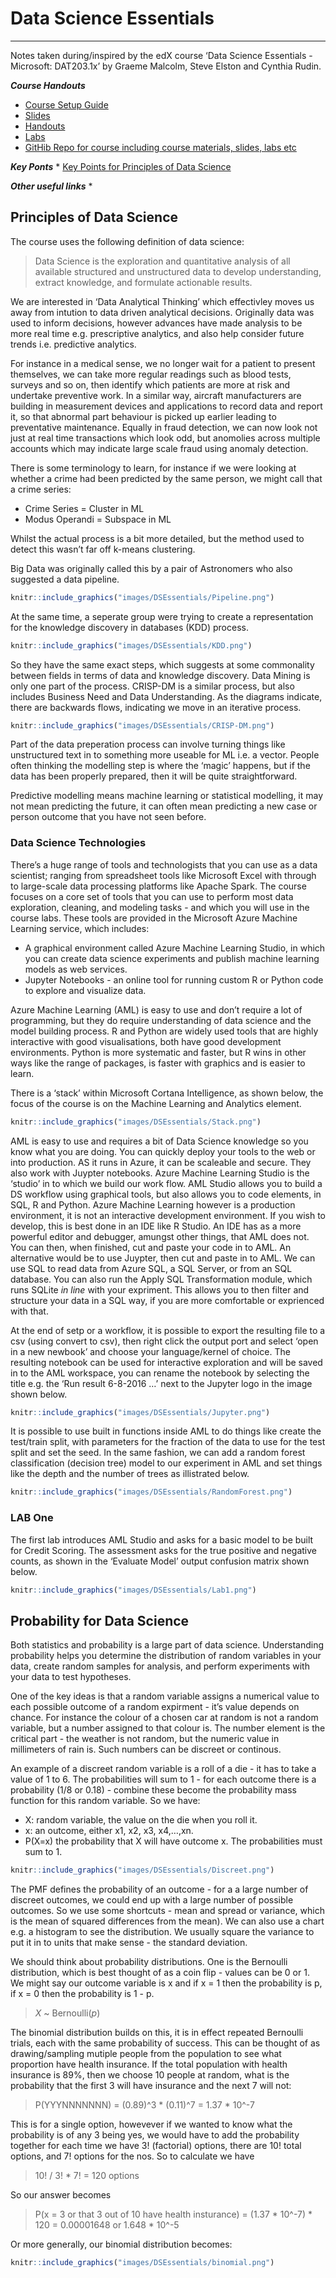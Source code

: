 # Data Science Essentials
***
Notes taken during/inspired by the edX course 'Data Science Essentials - Microsoft: DAT203.1x' by Graeme Malcolm, Steve Elston and Cynthia Rudin.

**_Course Handouts_**

* [Course Setup Guide](../files/DSEssentials/DAT203.1x-Setup-Guide.PDF)
* [Slides](../files/DSEssentials/Slides)
* [Handouts](../files/DSEssentials/Handouts) 
* [Labs](../files/DSEssentials/Labs)
* [GitHib Repo for course including course materials, slides, labs etc](https://microsoftlearning.github.io/Data-Science-Essentials/)

**_Key Ponts_**
* [Key Points for Principles of Data Science](../files/DSEssentials/KeyPoints/PrinciplesofDataScience.PDF)



**_Other useful links_**
* []()

## Principles of Data Science

The course uses the following definition of data science:

> Data Science is the exploration and quantitative analysis of all available structured and unstructured data to develop understanding, extract knowledge, and formulate actionable results.

We are interested in 'Data Analytical Thinking' which effectivley moves us away from intution to data driven analytical decisions.  Originally data was used to inform decisions, however advances have made analysis to be more real time e.g. prescriptive analytics, and also help consider future trends i.e. predictive analytics.

For instance in a medical sense, we no longer wait for a patient to present themselves, we can take more regular readings such as blood tests, surveys and so on, then identify which patients are more at risk and undertake preventive work.  In a similar way, aircraft manufacturers are building in measurement devices and applications to record data and report it, so that abnormal part behaviour is picked up earlier leading to preventative maintenance.  Equally in fraud detection, we can now look not just at real time transactions which look odd, but anomolies across multiple accounts which may indicate large scale fraud using anomaly detection.

There is some terminology to learn, for instance if we were looking at whether a crime had been predicted by the same person, we might call that a crime series:

* Crime Series = Cluster in ML  
* Modus Operandi = Subspace in ML  

Whilst the actual process is a bit more detailed, but the method used to detect this wasn't far off k-means clustering.

Big Data was originally called this by a pair of Astronomers who also suggested a data pipeline.

```r
knitr::include_graphics("images/DSEssentials/Pipeline.png")
```

At the same time, a seperate group were trying to create a representation for the knowledge discovery in databases (KDD) process.

```r
knitr::include_graphics("images/DSEssentials/KDD.png")
```

So they have the same exact steps, which suggests at some commonality between fields in terms of data and knowledge discovery.  Data Mining is only one part of the process.  CRISP-DM is a similar process, but also includes Business Need and Data Understanding.  As the diagrams indicate, there are backwards flows, indicating we move in an iterative process.

```r
knitr::include_graphics("images/DSEssentials/CRISP-DM.png")
```

Part of the data preperation process can involve turning things like unstructured text in to something more useable for ML i.e. a vector.  People often thinking the modelling step is where the 'magic' happens, but if the data has been properly prepared, then it will be quite straightforward.

Predictive modelling means machine learning or statistical modelling, it may not mean predicting the future, it can often mean predicting a new case or person outcome that you have not seen before.

### Data Science Technologies

There's a huge range of tools and technologists that you can use as a data scientist; ranging from spreadsheet tools like Microsoft Excel with through to large-scale data processing platforms like Apache Spark.  The course focuses on a core set of tools that you can use to perform most data exploration, cleaning, and modeling tasks - and which you will use in the course labs. These tools are provided in the Microsoft Azure Machine Learning service, which includes:

* A graphical environment called Azure Machine Learning Studio, in which you can create data science experiments and publish machine learning models as web services.  
* Jupyter Notebooks - an online tool for running custom R or Python code to explore and visualize data.  

Azure Machine Learning (AML) is easy to use and don't require a lot of programming, but they do require understanding of data science and the model building process.  R and Python are widely used tools that are highly interactive with good visualisations, both have good development environments.  Python is more systematic and faster, but R wins in other ways like the range of packages, is faster with graphics and is easier to learn.  

There is a 'stack' within Microsoft Cortana Intelligence, as shown below, the focus of the course is on the Machine Learning and Analytics element.

```r
knitr::include_graphics("images/DSEssentials/Stack.png")
```

AML is easy to use and requires a bit of Data Science knowledge so you know what you are doing.  You can quickly deploy your tools to the web or into production.  AS it runs in Azure, it can be scaleable and secure.  They also work with Juypter notebooks.  Azure Machine Learning Studio is the 'studio' in to which we build our work flow.  AML Studio allows you to build a DS workflow using graphical tools, but also allows you to code elements, in SQL, R and Python.  Azure Machine Learning however is a production environment, it is not an interactive development environment.  If you wish to develop, this is best done in an IDE like R Studio.  An IDE has as a more powerful editor and debugger, amungst other things, that AML does not.  You can then, when finished, cut and paste your code in to AML.  An alternative would be to use Juypter, then cut and paste in to AML.  We can use SQL to read data from Azure SQL, a SQL Server, or from an SQL database.  You can also run the Apply SQL Transformation module, which runs SQLite _in line_ with your expriment.  This allows you to then filter and structure your data in a SQL way, if you are more comfortable or exprienced with that.

At the end of setp or a workflow, it is possible to export the resulting file to a csv (using convert to csv), then right click the output port and select 'open in a new newbook' and choose your language/kernel of choice.  The resulting notebook can be used for interactive exploration and will be saved in to the AML workspace, you can rename the notebook by selecting the title e.g. the 'Run result 6-8-2016 ...' next to the Jupyter logo in the image shown below.

```r
knitr::include_graphics("images/DSEssentials/Jupyter.png")
```

It is possible to use built in functions inside AML to do things like create the test/train split, with parameters for the fraction of the data to use for the test split and set the seed.  In the same fashion, we can add a random forest classification (decision tree) model to our experiment in AML and set things like the depth and the number of trees as illistrated below.

```r
knitr::include_graphics("images/DSEssentials/RandomForest.png")
```

### LAB One

The first lab introduces AML Studio and asks for a basic model to be built for Credit Scoring.  The assessment asks for the true positive and negative counts, as shown in the 'Evaluate Model' output confusion matrix shown below.

```r
knitr::include_graphics("images/DSEssentials/Lab1.png")
```

## Probability for Data Science

Both statistics and probability is a large part of data science.  Understanding probability helps you determine the distribution of random variables in your data, create random samples for analysis, and perform experiments with your data to test hypotheses.

One of the key ideas is that a random variable assigns a numerical value to each possible outcome of a random expirment - it's value depends on chance.  For instance  the colour of a chosen car at random is not a random variable, but a number assigned to that colour is.  The number element is the critical part - the weather is not random, but the numeric value in millimeters of rain is.  Such numbers can be discreet or continous.

An example of a discreet random variable is a roll of a die - it has to take a value of 1 to 6.  The probabilities will sum to 1 - for each outcome there is a probability (1/8 or 0.18) - combine these become the probability mass function for this random variable. So we have:

* X: random variable, the value on the die when you roll it.  
* x: an outcome, either x1, x2, x3, x4,…,xn.  
* P(X=x) the probability that X will have outcome x. The probabilities must sum to 1.  

```r
knitr::include_graphics("images/DSEssentials/Discreet.png")
```
  
The PMF defines the probability of an outcome - for a a large number of discreet outcomes, we could end up with a large number of possible outcomes.  So we use some shortcuts - mean and spread or variance, which is the mean of squared differences from the mean).  We can also use a chart e.g. a histogram to see the distribution.  We usually square the variance to put it in to units that make sense - the standard deviation.  

We should think about probability distributions.  One is the Bernoulli distribution, which is best thought of as a coin flip - values can be 0 or 1.  We might say our outcome variable is x and if x = 1 then the probability is p, if x = 0 then the probability is 1 - p.

> _X_ ~ Bernoulli(_p_)

The binomial distribution builds on this, it is in effect repeated Bernoulli trials, each with the same probability of success.  This can be thought of as drawing/sampling mutiple people from the population to see what proportion have health insurance.  If the total population with health insurance is 89%, then we choose 10 people at random, what is the probability that the first 3 will have insurance and the next 7 will not:

> P(YYYNNNNNNN) = (0.89)^3 * (0.11)^7 = 1.37 * 10^-7


This is for a single option, howevever if we wanted to know what the probability is of any 3 being yes, we would have to add the probability together for each time we have 3! (factorial) options, there are 10! total options, and 7! options for the nos.  So to calculate we have

> 10! / 3! * 7! = 120 options

So our answer becomes 

> P(x = 3 or that 3 out of 10 have health insturance) = (1.37 * 10^-7) * 120 = 0.00001648 or 1.648 * 10^-5

Or more generally, our binomial distribution becomes:

```r
knitr::include_graphics("images/DSEssentials/binomial.png")
```
